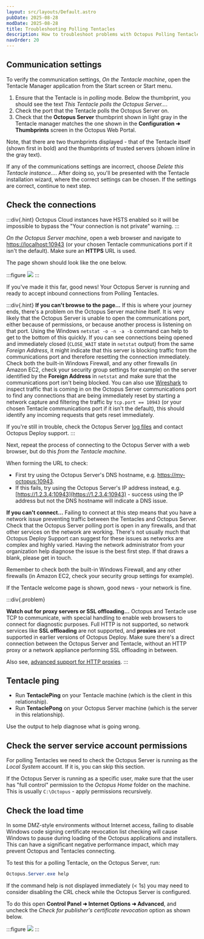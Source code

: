 ```yaml
---
layout: src/layouts/Default.astro
pubDate: 2025-08-28
modDate: 2025-08-28
title: Troubleshooting Polling Tentacles
description: How to troubleshoot problems with Octopus Polling Tentacles.
navOrder: 20
---
```



## Communication settings

To verify the communication settings, *On the Tentacle machine*, open the Tentacle Manager application from the Start screen or Start menu.

1. Ensure that the Tentacle is in *polling* mode.
Below the thumbprint, you should see the text *This Tentacle polls the Octopus Server...*.
2. Check the port that the Tentacle polls the Octopus Server on.
3. Check that the **Octopus Server** thumbprint shown in light gray in the Tentacle manager matches the one shown in the **Configuration ➜ Thumbprints** screen in the Octopus Web Portal.

Note, that there are two thumbprints displayed - that of the Tentacle itself (shown first in bold) and the thumbprints of trusted servers (shown inline in the gray text).

If any of the communications settings are incorrect, choose *Delete this Tentacle instance...*. After doing so, you'll be presented with the Tentacle installation wizard, where the correct settings can be chosen. If the settings are correct, continue to next step.

## Check the connections

<TentacleConnectionsCheck />
:::div{.hint}
Octopus Cloud instances have HSTS enabled so it will be impossible to bypass the "Your connection is not private" warning.
:::

*On the Octopus Server machine*, open a web browser and navigate to [https://localhost:10943](https://localhost:10943) (or your chosen Tentacle communications port if it isn't the default). Make sure an **HTTPS** URL is used.

The page shown should look like the one below.

:::figure
![](/docs/infrastructure/deployment-targets/tentacle/images/3277906.png)
:::

If you've made it this far, good news! Your Octopus Server is running and ready to accept inbound connections from Polling Tentacles.

:::div{.hint}
**If you can't browse to the page...**
If this is where your journey ends, there's a problem on the Octopus Server machine itself. It is very likely that the Octopus Server is unable to open the communications port, either because of permissions, or because another process is listening on that port. Using the Windows `netstat -o -n -a -b` command can help to get to the bottom of this quickly. If you can see connections being opened and immediately closed (`CLOSE_WAIT` state in `netstat` output) from the same *Foreign Address*, it might indicate that this server is blocking traffic from the communications port and therefore resetting the connection immediately. Check both the built-in Windows Firewall, and any other firewalls (in Amazon EC2, check your security group settings for example) on the server identified by the **Foreign Address** in `netstat` and make sure that the communications port isn't being blocked. You can also use [Wireshark](https://www.wireshark.org/) to inspect traffic that is coming in on the Octopus Server communications port to find any connections that are being immediately reset by starting a network capture and filtering the traffic by `tcp.port == 10943` (or your chosen Tentacle communications port if it isn't the default), this should identify any incoming requests that gets reset immediately.

If you're still in trouble, check the Octopus Server [log files](/docs/support/log-files) and contact Octopus Deploy support.
:::

Next, repeat the process of connecting to the Octopus Server with a web browser, but do this *from the Tentacle machine*.

When forming the URL to check:

- First try using the Octopus Server's DNS hostname, e.g. [https://my-octopus:10943](https://my-octopus:10943).
- If this fails, try using the Octopus Server's IP address instead, e.g. [https://1.2.3.4:10943](https://1.2.3.4:10943) - success using the IP address but not the DNS hostname will indicate a DNS issue.

**If you can't connect...**
Failing to connect at this step means that you have a network issue preventing traffic between the Tentacles and Octopus Server. Check that the Octopus Server polling port is open in any firewalls, and that other services on the network are working. There's not usually much that Octopus Deploy Support can suggest for these issues as networks are complex and highly varied. Having the network administrator from your organization help diagnose the issue is the best first step. If that draws a blank, please get in touch.

Remember to check both the built-in Windows Firewall, and any other firewalls (in Amazon EC2, check your security group settings for example).

If the Tentacle welcome page is shown, good news - your network is fine.

:::div{.problem}

**Watch out for proxy servers or SSL offloading...**
Octopus and Tentacle use TCP to communicate, with special handling to enable web browsers to connect for diagnostic purposes. Full HTTP is not supported, so network services like **SSL offloading** are not supported, and **proxies** are not supported in earlier versions of Octopus Deploy. Make sure there's a direct connection between the Octopus Server and Tentacle, without an HTTP proxy or a network appliance performing SSL offloading in between.

Also see, [advanced support for HTTP proxies](/docs/infrastructure/deployment-targets/proxy-support).
:::

## Tentacle ping

<TentaclePing />

- Run **TentaclePing** on your Tentacle machine (which is the client in this relationship).
- Run **TentaclePong** on your Octopus Server machine (which is the server in this relationship).

Use the output to help diagnose what is going wrong.

<TentacleFixes />

## Check the server service account permissions

For polling Tentacles we need to check the Octopus Server is running as the *Local System* account. If it is, you can skip this section.

If the Octopus Server is running as a specific user, make sure that the user has "full control" permission to the *Octopus Home* folder on the machine. This is usually `C:\Octopus` - apply permissions recursively.

## Check the load time

In some DMZ-style environments without Internet access, failing to disable Windows code signing certificate revocation list checking will cause Windows to pause during loading of the Octopus applications and installers. This can have a significant negative performance impact, which may prevent Octopus and Tentacles connecting.

To test this for a polling Tentacle, on the Octopus Server, run:

```powershell
Octopus.Server.exe help
```

If the command help is not displayed immediately (< 1s) you may need to consider disabling the CRL check while the Octopus Server is configured.

To do this open **Control Panel ➜ Internet Options ➜ Advanced**, and uncheck the *Check for publisher's certificate revocation* option as shown below.

:::figure
![](/docs/infrastructure/deployment-targets/tentacle/images/5865771.png)
:::

<TentacleUninstall />
